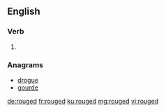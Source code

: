 ==English==

===Verb===
{{head|en|verb form}}

# {{en-past of|rouge}}

===Anagrams===
* [[drogue#English|drogue]]
* [[gourde#English|gourde]]

[[de:rouged]]
[[fr:rouged]]
[[ku:rouged]]
[[mg:rouged]]
[[vi:rouged]]